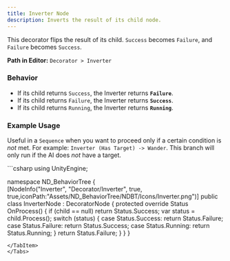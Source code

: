 ```yaml
---
title: Inverter Node
description: Inverts the result of its child node.
---
```


This decorator flips the result of its child. `Success` becomes `Failure`, and `Failure` becomes `Success`.

**Path in Editor:** `Decorator > Inverter`

### Behavior

-   If its child returns `Success`, the Inverter returns **`Failure`**.
-   If its child returns `Failure`, the Inverter returns **`Success`**.
-   If its child returns `Running`, the Inverter returns **`Running`**.

### Example Usage
Useful in a `Sequence` when you want to proceed only if a certain condition is *not* met. For example: `Inverter (Has Target) -> Wander`. This branch will only run if the AI does *not* have a target.

<Tabs>
<TabItem label="C# Code">
```csharp
using UnityEngine;

namespace ND_BehaviorTree
{   
    [NodeInfo("Inverter", "Decorator/Inverter", true, true,iconPath:"Assets/ND_BehaviorTree/NDBT/Icons/Inverter.png")]
    public class InverterNode : DecoratorNode
    {
        protected override Status OnProcess()
        {
            if (child == null) return Status.Success;
            var status = child.Process();
            switch (status)
            {
                case Status.Success:
                    return Status.Failure;
                case Status.Failure:
                    return Status.Success;
                case Status.Running:
                    return Status.Running;
            }
            return Status.Failure;
        }
    }
}
```
</TabItem>
</Tabs>
